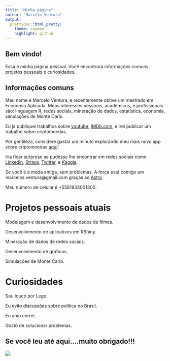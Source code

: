 ```yaml
---
title: "Minha página"
author: "Marcelo Ventura"
output:
  prettydoc::html_pretty:
    theme: cayman
    highlight: github
---
```


## Bem vindo!

Essa é minha página pessoal. Você encontrará informações comuns, projetos pessoais e curiosidades.

## Informações comuns

Meu nome é Marcelo Ventura, e recentemente obtive um mestrado em Economia Aplicada. Meus interesses pessoais, acadêmicos, e profissionais são: linguagem R, redes sociais, mineração de dados, estatística, economia, simulações de Monte Carlo. 

Eu já publiquei trabalhos sobre [youtube](http://ssystem08.upis.br/repositorio/media/revistas/revista_multipla/multipla41.pdf), [IMDb.com](http://repositorio.bc.ufg.br/tede/handle/tede/8278), e irei publicar um trabalho sobre criptomoedas. 

Por gentileza, considere gastar um minuto explorando meu mais novo app sobre criptomoedas [aqui](https://marcelo-ventura.shinyapps.io/crypto/)!

Iria ficar surpreso se pudesse lhe encontrar em redes sociais como [Linkedin]( https://www.linkedin.com/in/marcelo-ventura-8542a9a6/), [Strava]( https://www.strava.com/athletes/19622799), [Twitter]( https://www.twitter.com/marcelosventura), e [Kaggle]( https://www.kaggle.com/marceloventura).

Se você é à moda antiga, sem problemas. A força está comigo em marcelos.ventura@gmail.com graças ao [Astro](www.helloastro.com).

Meu número de celular é +5561933001300.

# Projetos pessoais atuais

Modelagem e desenvolvimento de dados de filmes.

Desenvolvimento de aplicativos em RShiny.

Mineração de dados de redes sociais.

Desenvolvimento de gráficos.

Simulações de Monte Carlo.


# Curiosidades

Sou louco por Lego.

Eu evito discussões sobre política no Brasil.

Eu amo correr.

Gosto de solucionar problemas.

## Se você leu até aqui....muito obrigado!!!

![](https://media.giphy.com/media/OtbZhLpNLxDoc/giphy.gif)